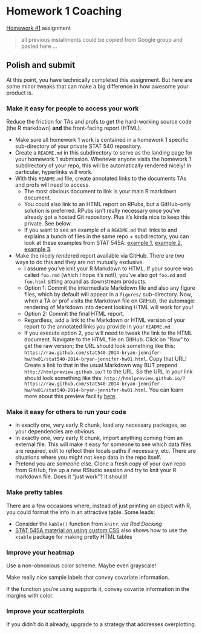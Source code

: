 Homework 1 Coaching
========================================================

[Homework #1](../../homework/hw01_quality-exploration-DE.html) assignment

> all previous installments could be copied from Google group and pasted here ...

## Polish and submit

At this point, you have technically completed this assignment. But here are some minor tweaks that can make a big difference in how awesome your product is.

### Make it easy for people to access your work

Reduce the friction for TAs and profs to get the hard-working source code (the R markdown) __and__ the front-facing report (HTML).

  * Make sure all homework 1 work is contained in a homework 1 specific sub-directory of your private STAT 540 repository.
  * Create a `README.md` in this subdirectory to serve as the landing page for your homework 1 submission. Whenever anyone visits the homework 1 subdirectory of your repo, this will be automatically rendered nicely! In particular, hyperlinks will work.
  * With this `README.md` file, create annotated links to the documents TAs and profs will need to access.
    - The most obvious document to link is your main R markdown document.
    - You could also link to an HTML report on RPubs, but a GitHub-only solution is preferred. RPubs isn't really necessary once you've already got a hosted Git repository. Plus it's kinda nice to keep this private. See below.
    - If you want to see an example of a `README.md` that links to and explains a bunch of files in the same repo + subdirectory, you can look at these examples from STAT 545A: [example 1](https://github.com/jennybc/STAT545A/tree/master/hw06_scaffolds/01_justR), [example 2](https://github.com/jennybc/STAT545A/tree/master/hw06_scaffolds/02_rAndMake), [example 3](https://github.com/jennybc/STAT545A/tree/master/hw06_scaffolds/03_knitWithoutRStudio).
  * Make the nicely rendered report available via GitHub. There are two ways to do this and they are not mutually exclusive.
    - I assume you've knit your R Markdown to HTML. If your source was called `foo.rmd` (which I hope it's not!), you've also got `foo.md` and `foo.html` sitting around as downstream products.
    - Option 1: Commit the intermediate Markdown file and also any figure files, which by default will appear in a `figures/` sub-directory. Now, when a TA or prof visits the Markdown file on GitHub, the automagic rendering of Markdown into decent looking HTML will work for you!
    - Option 2: Commit the final HTML report.
    - Regardless, add a link to the Markdown or HTML version of your report to the annotated links you provide in your `README.md`.
    - If you execute option 2, you will need to tweak the link to the HTML document. Navigate to the HTML file on GitHub. Click on "Raw" to get the raw version; the URL should look something like this: `https://raw.github.com/stat540-2014-bryan-jennifer-hw/hw01/stat540-2014-bryan-jennifer-hw01.html`. Copy that URL! Create a link to that in the usual Markdown way BUT prepend `http://htmlpreview.github.io/?` to the URL. So the URL in your link should look something like this: `http://htmlpreview.github.io/?https://raw.github.com/stat540-2014-bryan-jennifer-hw/hw01/stat540-2014-bryan-jennifer-hw01.html`. You can learn more about this preview facility [here](http://htmlpreview.github.io).

### Make it easy for others to run your code

  * In exactly one, very early R chunk, load any necessary packages, so your dependencies are obvious.
  * In exactly one, very early R chunk, import anything coming from an external file. This will make it easy for someone to see which data files are required, edit to reflect their locals paths if necessary, etc. There are situations where you might not keep data in the repo itself.
  * Pretend you are someone else. Clone a fresh copy of your own repo from GitHub, fire up a new RStudio session and try to knit your R markdown file. Does it "just work"? It should!
  
### Make pretty tables

There are a few occasions where, instead of just printing an object with R, you could format the info in an attractive table. Some leads:

  * Consider the `kable()` function from `knitr`. *via Rod Docking*
  * [STAT 545A material on using custom CSS](http://www.stat.ubc.ca/~jenny/STAT545A/topic10_tablesCSS.html) also shows how to use the `xtable` package for making pretty HTML tables
  
### Improve your heatmap

Use a non-obnoxious color scheme. Maybe even grayscale!

Make really nice sample labels that convey covariate information.

If the function you're using supports it, convey covarite information in the margins with color.

### Improve your scatterplots

If you didn't do it already, upgrade to a strategy that addresses overplotting.


